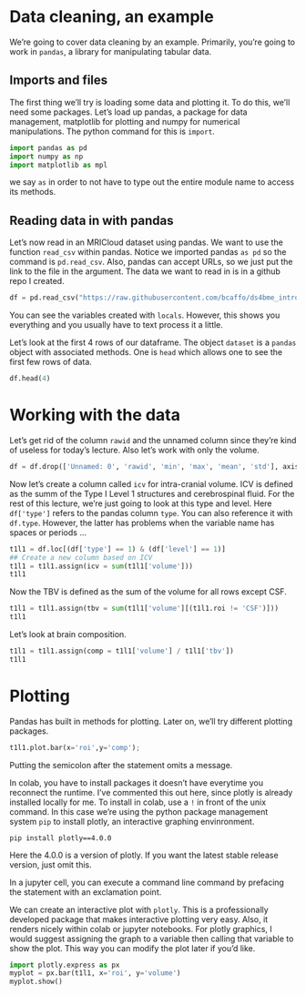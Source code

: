 # Data cleaning, an example

We're going to cover data cleaning by an example. Primarily, you're
going to work in `pandas`, a library for manipulating tabular data.

## Imports and files

The first thing we'll try is loading some data and plotting it. To do
this, we'll need some packages. Let's load up pandas, a package for
data management, matplotlib for plotting and numpy for numerical
manipulations.  The python command for this is `import`.

```python
import pandas as pd
import numpy as np
import matplotlib as mpl
```

we say `as` in order to not have to type out the entire module name to access its methods.

## Reading data in with pandas

Let's now read in an MRICloud dataset using pandas. We want to use the
function `read_csv` within pandas. Notice we imported pandas `as pd`
so the command is `pd.read_csv`. Also, pandas can accept URLs, so we
just put the link to the file in the argument. The data we want to
read in is in a github repo I created.

```python
df = pd.read_csv("https://raw.githubusercontent.com/bcaffo/ds4bme_intro/master/data/kirby127a_3_1_ax_283Labels_M2_corrected_stats.csv")
```
 
You can see the variables created with `locals`. However, this shows you everything and you usually
have to text process it a little.

Let's look at the first 4 rows of our dataframe. The object `dataset`
is a `pandas` object with associated methods. One is `head` which
allows one to see the first few rows of data.

```python
df.head(4)
```

# Working with the data

Let's get rid of the column `rawid` and the unnamed column since
they're kind of useless for today's lecture. Also let's work with only
the volume.

```python
df = df.drop(['Unnamed: 0', 'rawid', 'min', 'max', 'mean', 'std'], axis = 1)
```

Now let's create a column called `icv` for intra-cranial volume. ICV
is defined as the summ of the Type I Level 1 structures and
cerebrospinal fluid. For the rest of this lecture, we're just going to
look at this type and level. Here `df['type']` refers to the pandas column `type`. 
You can also reference it with `df.type`. However, the latter has problems when the
variable name has spaces or periods ...


```python
t1l1 = df.loc[(df['type'] == 1) & (df['level'] == 1)]
## Create a new column based on ICV
t1l1 = t1l1.assign(icv = sum(t1l1['volume']))
t1l1
```

Now the TBV is defined as the sum of the volume for all rows except CSF. 

```python
t1l1 = t1l1.assign(tbv = sum(t1l1['volume'][(t1l1.roi != 'CSF')]))
t1l1
```

Let's look at brain composition.

```python
t1l1 = t1l1.assign(comp = t1l1['volume'] / t1l1['tbv'])
t1l1
```

# Plotting

Pandas has built in methods for plotting. Later on, we'll try different plotting packages. 

```python
t1l1.plot.bar(x='roi',y='comp');
```

Putting the semicolon after the statement omits a message.

In colab, you have to install packages it doesn't have everytime you
reconnect the runtime. I've commented this out here, since plotly is
already installed locally for me. To install in colab, use a `!` in
front of the unix command. In this case we're using the python package
management system `pip` to install plotly, an interactive graphing
envinronment. 

```
pip install plotly==4.0.0
```

Here the 4.0.0 is a version of plotly. If you want the latest stable release version, just
omit this.

In a jupyter cell, you can execute a command line command by prefacing the statement
with an exclamation point. 

We can create an interactive plot with `plotly`. This is a
professionally developed package that makes interactive plotting very
easy. Also, it renders nicely within colab or jupyter notebooks. For
plotly graphics, I would suggest assigning the graph to a variable
then calling that variable to show the plot. This way you can modify
the plot later if you'd like.

```python
import plotly.express as px
myplot = px.bar(t1l1, x='roi', y='volume')
myplot.show()
```


